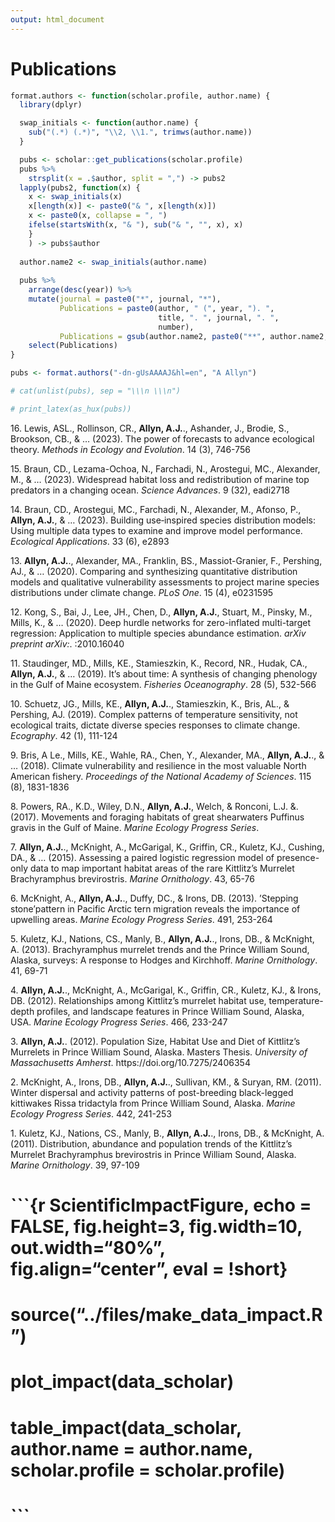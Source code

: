 ```yaml
---
output: html_document
---
```


\scriptsize
\setlength{\parindent}{-0.2in}
\setlength{\leftskip}{0.2in}
\setlength{\parskip}{8pt}

# Publications 

```r
format.authors <- function(scholar.profile, author.name) {
  library(dplyr)

  swap_initials <- function(author.name) {
    sub("(.*) (.*)", "\\2, \\1.", trimws(author.name))
  }

  pubs <- scholar::get_publications(scholar.profile)
  pubs %>% 
    strsplit(x = .$author, split = ",") -> pubs2
  lapply(pubs2, function(x) {
    x <- swap_initials(x)
    x[length(x)] <- paste0("& ", x[length(x)])
    x <- paste0(x, collapse = ", ")
    ifelse(startsWith(x, "& "), sub("& ", "", x), x)
    }
    ) -> pubs$author
  
  author.name2 <- swap_initials(author.name)
  
  pubs %>% 
    arrange(desc(year)) %>%
    mutate(journal = paste0("*", journal, "*"),
           Publications = paste0(author, " (", year, "). ", 
                                 title, ". ", journal, ". ", 
                                 number),
           Publications = gsub(author.name2, paste0("**", author.name2, "**"), Publications)) %>% 
    select(Publications)
}

pubs <- format.authors("-dn-gUsAAAAJ&hl=en", "A Allyn")

# cat(unlist(pubs), sep = "\\\n \\\n")

```

```r
# print_latex(as_hux(pubs))
```

16\. Lewis, ASL., Rollinson, CR., **Allyn, A.J.**., Ashander, J., Brodie, S., Brookson, CB., & ... (2023). The power of forecasts to advance ecological theory. *Methods in Ecology and Evolution*. 14 (3), 746-756\

15\. Braun, CD., Lezama-Ochoa, N., Farchadi, N., Arostegui, MC., Alexander, M., & ... (2023). Widespread habitat loss and redistribution of marine top predators in a changing ocean. *Science Advances*. 9 (32), eadi2718\

14\. Braun, CD., Arostegui, MC., Farchadi, N., Alexander, M., Afonso, P., **Allyn, A.J.**, & ... (2023). Building use‐inspired species distribution models: Using multiple data types to examine and improve model performance. *Ecological Applications*. 33 (6), e2893\

13\. **Allyn, A.J.**., Alexander, MA., Franklin, BS., Massiot-Granier, F., Pershing, AJ., & ... (2020). Comparing and synthesizing quantitative distribution models and qualitative vulnerability assessments to project marine species distributions under climate change. *PLoS One*. 15 (4), e0231595\

12\. Kong, S., Bai, J., Lee, JH., Chen, D., **Allyn, A.J.**, Stuart, M., Pinsky, M., Mills, K., & ... (2020). Deep hurdle networks for zero-inflated multi-target regression: Application to multiple species abundance estimation. *arXiv preprint arXiv:*. :2010.16040\

11\. Staudinger, MD., Mills, KE., Stamieszkin, K., Record, NR., Hudak, CA., **Allyn, A.J.**, & ... (2019). It’s about time: A synthesis of changing phenology in the Gulf of Maine ecosystem. *Fisheries Oceanography*. 28 (5), 532-566\

10\. Schuetz, JG., Mills, KE., **Allyn, A.J.**., Stamieszkin, K., Bris, AL., & Pershing, AJ. (2019). Complex patterns of temperature sensitivity, not ecological traits, dictate diverse species responses to climate change. *Ecography*. 42 (1), 111-124\

9\. Bris, A Le., Mills, KE., Wahle, RA., Chen, Y., Alexander, MA., **Allyn, A.J.**., & ... (2018). Climate vulnerability and resilience in the most valuable North American fishery. *Proceedings of the National Academy of Sciences*. 115 (8), 1831-1836\

8\. Powers, RA., K.D., Wiley, D.N., **Allyn, A.J.**, Welch, & Ronconi, L.J. &. (2017). Movements and foraging habitats of great shearwaters Puffinus gravis in the Gulf of Maine. *Marine Ecology Progress Series*. \

7\. **Allyn, A.J.**., McKnight, A., McGarigal, K., Griffin, CR., Kuletz, KJ., Cushing, DA., & ... (2015). Assessing a paired logistic regression model of presence-only data to map important habitat areas of the rare Kittlitz's Murrelet Brachyramphus brevirostris. *Marine Ornithology*. 43, 65-76\

6\. McKnight, A., **Allyn, A.J.**., Duffy, DC., & Irons, DB. (2013). ‘Stepping stone’pattern in Pacific Arctic tern migration reveals the importance of upwelling areas. *Marine Ecology Progress Series*. 491, 253-264\

5\. Kuletz, KJ., Nations, CS., Manly, B., **Allyn, A.J.**., Irons, DB., & McKnight, A. (2013). Brachyramphus murrelet trends and the Prince William Sound, Alaska, surveys: A response to Hodges and Kirchhoff. *Marine Ornithology*. 41, 69-71\

4\. **Allyn, A.J.**., McKnight, A., McGarigal, K., Griffin, CR., Kuletz, KJ., & Irons, DB. (2012). Relationships among Kittlitz’s murrelet habitat use, temperature-depth profiles, and landscape features in Prince William Sound, Alaska, USA. *Marine Ecology Progress Series*. 466, 233-247\

3\. **Allyn, A.J.**. (2012). Population Size, Habitat Use and Diet of Kittlitz's Murrelets in Prince William Sound, Alaska. Masters Thesis. *University of Massachusetts Amherst*. https://doi.org/10.7275/2406354\

2\. McKnight, A., Irons, DB., **Allyn, A.J.**., Sullivan, KM., & Suryan, RM. (2011). Winter dispersal and activity patterns of post-breeding black-legged kittiwakes Rissa tridactyla from Prince William Sound, Alaska. *Marine Ecology Progress Series*. 442, 241-253\

1\. Kuletz, KJ., Nations, CS., Manly, B., **Allyn, A.J.**., Irons, DB., & McKnight, A. (2011). Distribution, abundance and population trends of the Kittlitz's Murrelet Brachyramphus brevirostris in Prince William Sound, Alaska. *Marine Ornithology*. 39, 97-109

# ```{r ScientificImpactFigure, echo = FALSE, fig.height=3, fig.width=10, out.width="80%", fig.align="center", eval = !short}

# source("../files/make_data_impact.R")
# plot_impact(data_scholar)
# table_impact(data_scholar, author.name = author.name, scholar.profile = scholar.profile)

# ```
